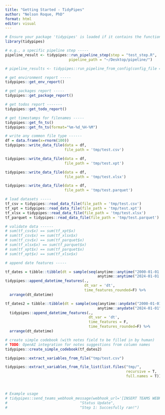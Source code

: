 ```yaml
---
title: "Getting Started - TidyPipes"
author: "Nelson Roque, PhD"
format: html
editor: visual
---
```


```r


# Ensure your package 'tidypipes' is loaded if it contains the function `run_pipeline_step`
library(tidypipes)

# e.g., a specific pipeline step -----
pipeline_result <- tidypipes::run_pipeline_step(step = "test_step.R",
                             pipeline_path = "~/Desktop/pipeline/")

# pipeline_results <- tidypipes::run_pipeline_from_config(config_file = "config.json")

# get environment report -----
tidypipes::get_env_report()

# get packages report -----
tidypipes::get_package_report()

# get todos report -------
tidypipes::get_todo_report()

# get timestamps for filenames -----
tidypipes::get_fn_ts()
tidypipes::get_fn_ts(format="%m-%d_%H-%M")

# write any common file type ------
df = data.frame(x=rnorm(100))
tidypipes::write_data_file(data = df,
                           file_path = 'tmp/test.csv')

tidypipes::write_data_file(data = df,
                           file_path = 'tmp/test.xpt')

tidypipes::write_data_file(data = df,
                           file_path = 'tmp/test.xlsx')

tidypipes::write_data_file(data = df,
                           file_path = 'tmp/test.parquet')

# load datasets -----
tf_csv = tidypipes::read_data_file(file_path = 'tmp/test.csv')
tf_xpt = tidypipes::read_data_file(file_path = 'tmp/test.xpt')
tf_xlsx = tidypipes::read_data_file(file_path = 'tmp/test.xlsx')
tf_parquet = tidypipes::read_data_file(file_path = 'tmp/test.parquet')

# validate data ------
# sum(tf_csv$x) == sum(tf_xpt$x)
# sum(tf_csv$x) == sum(tf_xlsx$x)
# sum(tf_csv$x) == sum(tf_parquet$x)
# sum(tf_xlsx$x) == sum(tf_parquet$x)
# sum(tf_xpt$x) == sum(tf_parquet$x)
# sum(tf_xpt$x) == sum(tf_xlsx$x)

# append date features -----

tf_dates = tibble::tibble(dt = sample(seq(anytime::anytime("2000-01-01 00:00:00"),
                                          anytime::anytime("2024-01-01 00:00:00"), 1), 100)) %>%
tidypipes::append_datetime_features(.,
                                    dt_var = 'dt',
                                    time_features_rounded=F) %>%
  arrange(dt_datetime)

tf_dates2 = tibble::tibble(dt = sample(seq(anytime::anydate("2000-01-01"),
                                          anytime::anydate("2024-01-01"), 1), 100)) %>%
  tidypipes::append_datetime_features(.,
                                      dt_var = 'dt',
                                      time_features = F,
                                      time_features_rounded=F) %>%
  arrange(dt_datetime)

# create simple codebook (with notes field to be filled in by human)
# TODO: OpenAI integration for notes suggestions from column names
tidypipes::create_simple_codebook(tf_dates2)

tidypipes::extract_variables_from_file("tmp/test.csv")

tidypipes::extract_variables_from_file_list(list.files("tmp/",
                                                       recursive = T,
                                                       full.names = T))



# Example usage
# tidypipes::send_teams_webhook_message(webhook_url='[INSERT TEAMS WEBHOOK URL]',
#                                 "Status Update",
#                                 "Step 1: Succesfully ran!")



```
